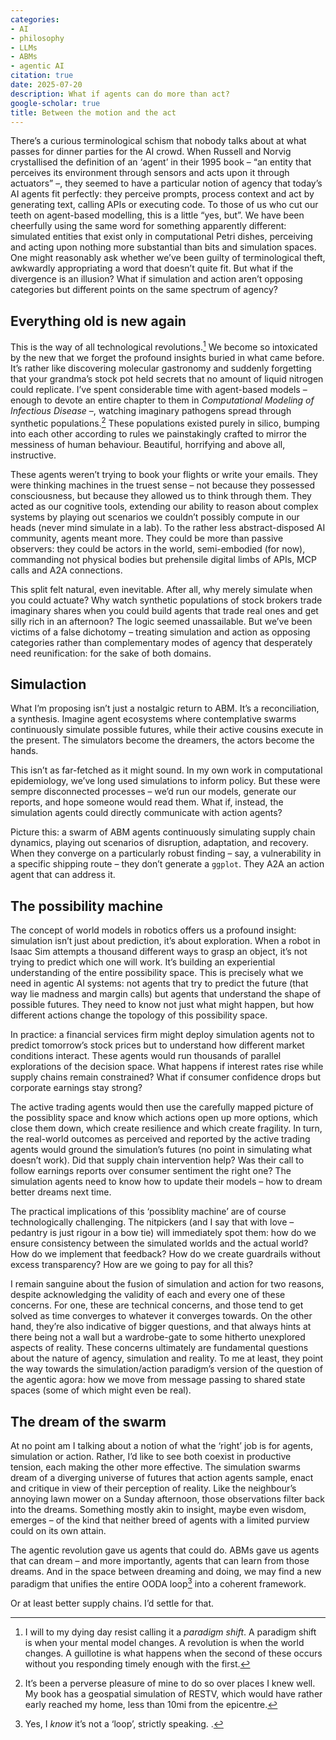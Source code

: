 ```yaml
---
categories:
- AI
- philosophy
- LLMs
- ABMs
- agentic AI
citation: true
date: 2025-07-20
description: What if agents can do more than act?
google-scholar: true
title: Between the motion and the act
---
```


There's a curious terminological schism that nobody talks about at what passes for dinner parties for the AI crowd. When Russell and Norvig crystallised the definition of an 'agent' in their 1995 book -- "an entity that perceives its environment through sensors and acts upon it through actuators" --, they seemed to have a particular notion of agency that today's AI agents fit perfectly: they perceive prompts, process context and act by generating text, calling APIs or executing code. To those of us who cut our teeth on agent-based modelling, this is a little "yes, but". We have been cheerfully using the same word for something apparently different: simulated entities that exist only in computational Petri dishes, perceiving and acting upon nothing more substantial than bits and simulation spaces. One might reasonably ask whether we've been guilty of terminological theft, awkwardly appropriating a word that doesn't quite fit. But what if the divergence is an illusion? What if simulation and action aren't opposing categories but different points on the same spectrum of agency?


## Everything old is new again

This is the way of all technological revolutions.^[I will to my dying day resist calling it a _paradigm shift_. A paradigm shift is when your mental model changes. A revolution is when the world changes. A guillotine is what happens when the second of these occurs without you responding timely enough with the first.]  We become so intoxicated by the new that we forget the profound insights buried in what came before. It's rather like discovering molecular gastronomy and suddenly forgetting that your grandma's stock pot held secrets that no amount of liquid nitrogen could replicate. I've spent considerable time with agent-based models -- enough to devote an entire chapter to them in _Computational Modeling of Infectious Disease_ --, watching imaginary pathogens spread through synthetic populations.^[It's been a perverse pleasure of mine to do so over places I knew well. My book has a geospatial simulation of RESTV, which would have rather early reached my home, less than 10mi from the epicentre.] These populations existed purely in silico, bumping into each other according to rules we painstakingly crafted to mirror the messiness of human behaviour. Beautiful, horrifying and above all, instructive.

These agents weren't trying to book your flights or write your emails. They were thinking machines in the truest sense -- not because they possessed consciousness, but because they allowed us to think through them. They acted as our cognitive tools, extending our ability to reason about complex systems by playing out scenarios we couldn't possibly compute in our heads (never mind simulate in a lab). To the rather less abstract-disposed AI community, agents meant more. They could be more than passive observers: they could be actors in the world, semi-embodied (for now), commanding not physical bodies but prehensile digital limbs of APIs, MCP calls and A2A connections.

This split felt natural, even inevitable. After all, why merely simulate when you could actuate? Why watch synthetic populations of stock brokers trade imaginary shares when you could build agents that trade real ones and get silly rich in an afternoon? The logic seemed unassailable. But we've been victims of a false dichotomy -- treating simulation and action as opposing categories rather than complementary modes of agency that desperately need reunification: for the sake of both domains.


## Simulaction

What I'm proposing isn't just a nostalgic return to ABM. It's a reconciliation, a synthesis. Imagine agent ecosystems where contemplative swarms continuously simulate possible futures, while their active cousins execute in the present. The simulators become the dreamers, the actors become the hands.

This isn't as far-fetched as it might sound. In my own work in computational epidemiology, we've long used simulations to inform policy. But these were sempre disconnected processes – we'd run our models, generate our reports, and hope someone would read them. What if, instead, the simulation agents could directly communicate with action agents?

Picture this: a swarm of ABM agents continuously simulating supply chain dynamics, playing out scenarios of disruption, adaptation, and recovery. When they converge on a particularly robust finding – say, a vulnerability in a specific shipping route – they don't generate a `ggplot`. They A2A an action agent that can address it.


## The possibility machine

The concept of world models in robotics offers us a profound insight: simulation isn't just about prediction, it's about exploration. When a robot in Isaac Sim attempts a thousand different ways to grasp an object, it's not trying to predict which one will work. It's building an experiential understanding of the entire possibility space.
This is precisely what we need in agentic AI systems: not agents that try to predict the future (that way lie madness and margin calls) but agents that understand the shape of possible futures. They need to know not just what might happen, but how different actions change the topology of this possibility space.

In practice: a financial services firm might deploy simulation agents not to predict tomorrow's stock prices but to understand how different market conditions interact. These agents would run thousands of parallel explorations of the decision space. What happens if interest rates rise while supply chains remain constrained? What if consumer confidence drops but corporate earnings stay strong?

The active trading agents would then use the carefully mapped picture of the possiblity space and know which actions open up more options, which close them down, which create resilience and which create fragility. In turn, the real-world outcomes as perceived and reported by the active trading agents would ground the simulation's futures (no point in simulating what doesn't work). Did that supply chain intervention help? Was their call to follow earnings reports over consumer sentiment the right one? The simulation agents need to know how to update their models -- how to dream better dreams next time.

The practical implications of this 'possiblity machine' are of course technologically challenging. The nitpickers (and I say that with love – pedantry is just rigour in a bow tie) will immediately spot them: how do we ensure consistency between the simulated worlds and the actual world? How do we implement that feedback? How do we create guardrails without excess transparency? How are we going to pay for all this? 

I remain sanguine about the fusion of simulation and action for two reasons, despite acknowledging the validity of each and every one of these concerns. For one, these are technical concerns, and those tend to get solved as time converges to whatever it converges towards. On the other hand, they're also indicative of bigger questions, and that always hints at there being not a wall but a wardrobe-gate to some hitherto unexplored aspects of reality. These concerns ultimately are fundamental questions about the nature of agency, simulation and reality. To me at least, they point the way towards the simulation/action paradigm's version of the question of the agentic agora: how we move from message passing to shared state spaces (some of which might even be real).


## The dream of the swarm

At no point am I talking about a notion of what the 'right' job is for agents, simulation or action. Rather, I'd like to see both coexist in  productive tension, each making the other more effective. The simulation swarms dream of a diverging universe of futures that action agents sample, enact and critique in view of their perception of reality. Like the neighbour's annoying lawn mower on a Sunday afternoon, those observations filter back into the dreams. Something mostly akin to insight, maybe even wisdom, emerges -- of the kind that neither breed of agents with a limited purview could on its own attain.

The agentic revolution gave us agents that could do. ABMs gave us agents that can dream -- and more importantly, agents that can learn from those dreams. And in the space between dreaming and doing, we may find a new paradigm that unifies the entire OODA loop^[Yes, I _know_ it's not a 'loop', strictly speaking. .] into a coherent framework. 

Or at least better supply chains. I'd settle for that.
